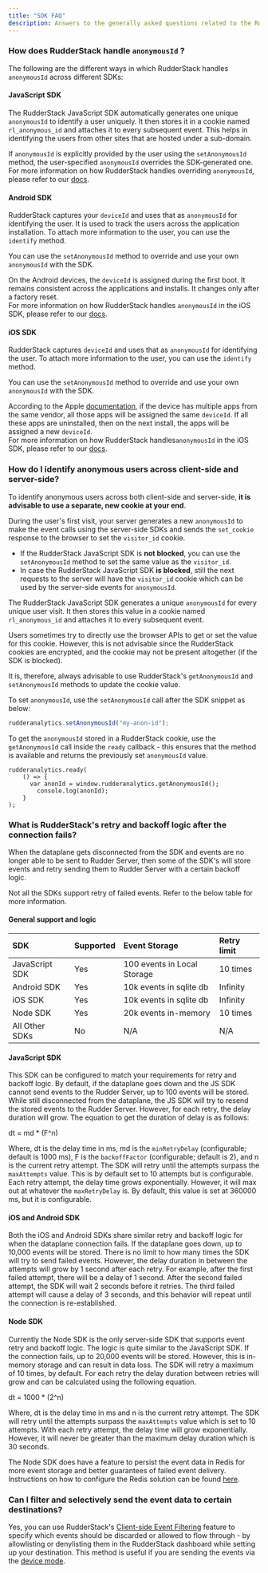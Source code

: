 ```yaml
---
title: "SDK FAQ"
description: Answers to the generally asked questions related to the RudderStack SDKs.
---
```


### How does RudderStack handle `anonymousId` ?

The following are the different ways in which RudderStack handles `anonymousId` across different SDKs:

#### JavaScript SDK

The RudderStack JavaScript SDK automatically generates one unique `anonymousId` to identify a user uniquely. It then stores it in a cookie named `rl_anonymous_id` and attaches it to every subsequent event. This helps in identifying the users from other sites that are hosted under a sub-domain.

<div class="infoBlock">
If <code class="inline-code">anonymousId</code> is explicitly provided by the user using the <code class="inline-code">setAnonymousId</code> method, the user-specified <code class="inline-code">anonymousId</code> overrides the SDK-generated one.
</div>

<div class="successBlock">
For more information on how RudderStack handles overriding <code class="inline-code">anonymousId</code>, please refer to our <a href="https://rudderstack.com/docs/sources/event-streams/sdks/rudderstack-javascript-sdk/supported-api/#overriding-anonymous-id">docs</a>.
</div>

#### Android SDK

RudderStack captures your `deviceId` and uses that as `anonymousId` for identifying the user. It is used to track the users across the application installation. To attach more information to the user, you can use the `identify` method.

You can use the `setAnonymousId` method to override and use your own `anonymousId` with the SDK.

<div class="infoBlock">
On the Android devices, the <code class="inline-code">deviceId</code> is assigned during the first boot. It remains consistent across the applications and installs. It changes only after a factory reset.
</div>

<div class="successBlock">
For more information on how RudderStack handles <code class="inline-code">anonymousId</code> in the iOS SDK, please refer to our <a href="https://rudderstack.com/docs/sources/event-streams/sdks/rudderstack-android-sdk/#anonymous-id">docs</a>.
</div>

#### iOS SDK

RudderStack captures `deviceId` and uses that as `anonymousId` for identifying the user. To attach more information to the user, you can use the `identify` method.

You can use the `setAnonymousId` method to override and use your own `anonymousId` with the SDK.

<div class="infoBlock">
According to the Apple <a href="https://developer.apple.com/documentation/uikit/uidevice/1620059-identifierforvendor">documentation</a>, if the device has multiple apps from the same vendor, all those apps will be assigned the same <code class="inline-code">deviceId</code>. If all these apps are uninstalled, then on the next install, the apps will be assigned a new <code class="inline-code">deviceId</code>.
</div>

<div class="successBlock">
For more information on how RudderStack handles<code class="inline-code">anonymousId</code> in the iOS SDK, please refer to our <a href="https://rudderstack.com/docs/sources/event-streams/sdks/rudderstack-ios-sdk/#anonymous-id">docs</a>.
</div>

### How do I identify anonymous users across client-side and server-side?

To identify anonymous users across both client-side and server-side, **it is advisable to use a separate, new cookie at your end**.

During the user's first visit, your server generates a new `anonymousId` to make the event calls using the server-side SDKs and sends the `set_cookie` response to the browser to set the `visitor_id` cookie.

- If the RudderStack JavaScript SDK is **not blocked**, you can use the `setAnonymousId` method to set the same value as the `visitor_id`.
- In case the RudderStack JavaScript SDK **is blocked**, still the next requests to the server will have the `visitor_id` cookie which can be used by the server-side events for `anonymousId`.

<div class="infoBlock">
The RudderStack JavaScript SDK generates a unique <code class="inline-code">anonymousId</code> for every unique user visit. It then stores this value in a cookie named <code class="inline-code">rl_anonymous_id</code> and attaches it to every subsequent event.

Users sometimes try to directly use the browser APIs to get or set the value for this cookie. However, this is not advisable since the RudderStack cookies are encrypted, and the cookie may not be present altogether (if the SDK is blocked).

It is, therefore, always advisable to use RudderStack's <code class="inline-code">getAnonymousId</code> and <code class="inline-code">setAnonymousId</code> methods to update the cookie value.
</div>

To set `anonymousId`, use the `setAnonymousId` call after the SDK snippet as below:

```javascript
rudderanalytics.setAnonymousId("my-anon-id");
```

To get the `anonymousId` stored in a RudderStack cookie, use the `getAnonymousId` call inside the `ready` callback - this ensures that the method is available and returns the previously set `anonymousId` value.

```
rudderanalytics.ready(
	() => {
	  var anonId = window.rudderanalytics.getAnonymousId();
		console.log(anonId);
	}
);
```

### What is RudderStack's retry and backoff logic after the connection fails?

When the dataplane gets disconnected from the SDK and events are no longer able to be sent to Rudder Server, then some of the SDK's will store events and retry sending them to Rudder Server with a certain backoff logic.

<div class="warningBlock">
Not all the SDKs support retry of failed events. Refer to the below table for more information.
</div>

#### General support and logic

| SDK            | Supported | Event Storage               | Retry limit |
| :------------- | :-------- | :-------------------------- | :---------- |
| JavaScript SDK | Yes       | 100 events in Local Storage | 10 times    |
| Android SDK    | Yes       | 10k events in sqlite db     | Infinity    |
| iOS SDK        | Yes       | 10k events in sqlite db     | Infinity    |
| Node SDK       | Yes       | 20k events in-memory        | 10 times    |
| All Other SDKs | No        | N/A                         | N/A         |

#### JavaScript SDK

This SDK can be configured to match your requirements for retry and backoff logic. By default, if the dataplane goes down and the JS SDK cannot send events to the Rudder Server, up to 100 events will be stored. While still disconnected from the dataplane, the JS SDK will try to resend the stored events to the Rudder Server. However, for each retry, the delay duration will grow. The equation to get the duration of delay is as follows:

<BlockMath>dt = md * (F^n)</BlockMath>

Where, <InlineMath>dt</InlineMath> is the delay time in ms, <InlineMath>md</InlineMath> is the `minRetryDelay` \(configurable; default is 1000 ms\), <InlineMath>F</InlineMath> is the `backoffFactor` \(configurable; default is 2\), and <InlineMath>n</InlineMath> is the current retry attempt. The SDK will retry until the attempts surpass the `maxAttempts` value. This is by default set to 10 attempts but is configurable. Each retry attempt, the delay time grows exponentially. However, it will max out at whatever the `maxRetryDelay` is. By default, this value is set at 360000 ms, but it is configurable.

#### iOS and Android SDK

Both the iOS and Android SDKs share similar retry and backoff logic for when the dataplane connection fails. If the dataplane goes down, up to 10,000 events will be stored. There is no limit to how many times the SDK will try to send failed events. However, the delay duration in between the attempts will grow by 1 second after each retry. For example, after the first failed attempt, there will be a delay of 1 second. After the second failed attempt, the SDK will wait 2 seconds before it retries. The third failed attempt will cause a delay of 3 seconds, and this behavior will repeat until the connection is re-established.

#### Node SDK

Currently the Node SDK is the only server-side SDK that supports event retry and backoff logic. The logic is quite similar to the JavaScript SDK. If the connection fails, up to 20,000 events will be stored. However, this is in-memory storage and can result in data loss. The SDK will retry a maximum of 10 times, by default. For each retry the delay duration between retries will grow and can be calculated using the following equation.

<BlockMath>dt = 1000 * (2^n)</BlockMath>

Where, <InlineMath>dt</InlineMath> is the delay time in ms and <InlineMath>n</InlineMath> is the current retry attempt. The SDK will retry until the attempts surpass the `maxAttempts` value which is set to 10 attempts. With each retry attempt, the delay time will grow exponentially. However, it will never be greater than the maximum delay duration which is 30 seconds.

<div class="infoBlock">
The Node SDK does have a feature to persist the event data in Redis for more event storage and better guarantees of failed event delivery. Instructions on how to configure the Redis solution can be found <a href="https://rudderstack.com/docs/sources/event-streams/sdks/rudderstack-node-sdk/#data-persistence-in-node-js-sdk">here</a>.
</div>

### Can I filter and selectively send the event data to certain destinations?

Yes, you can use RudderStack's [Client-side Event Filtering](https://www.rudderstack.com/docs/sources/event-streams/sdks/event-filtering/) feature to specify which events should be discarded or allowed to flow through - by allowlisting or denylisting them in the RudderStack dashboard while setting up your destination. This method is useful if you are sending the events via the [device mode](https://www.rudderstack.com/docs/destinations/rudderstack-connection-modes/#device-mode).